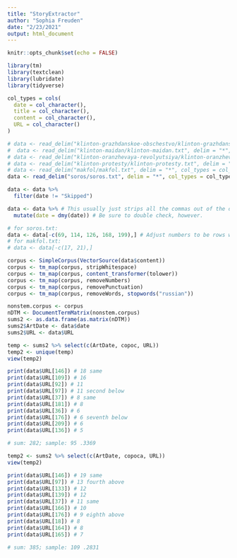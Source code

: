 ```yaml
---
title: "StoryExtractor"
author: "Sophia Freuden"
date: "2/23/2021"
output: html_document
---
```


```r
knitr::opts_chunk$set(echo = FALSE)
```

```r
library(tm)
library(textclean)
library(lubridate)
library(tidyverse)
```

```r
col_types = cols(
  date = col_character(),
  title = col_character(),
  content = col_character(),
  URL = col_character()
)
```

```r
# data <- read_delim("klinton-grazhdanskoe-obschestvo/klinton-grazhdanskoe-obschestvo.txt", delim = "*", col_types = col_types)
#  data <- read_delim("klinton-maidan/klinton-maidan.txt", delim = "*", col_types = col_types)
# data <- read_delim("klinton-oranzhevaya-revolyutsiya/klinton-oranzhevaya-revolyutsiya.txt", delim = "*", col_types = col_types)
# data <- read_delim("klinton-protesty/klinton-protesty.txt", delim = "*", col_types = col_types)
# data <- read_delim("makfol/makfol.txt", delim = "*", col_types = col_types)
data <- read_delim("soros/soros.txt", delim = "*", col_types = col_types)

data <- data %>% 
  filter(date != "Skipped")

data <- data %>% # This usually just strips all the commas out of the date column.
  mutate(date = dmy(date)) # Be sure to double check, however.

# for soros.txt:
data <- data[-c(69, 114, 126, 168, 199),] # Adjust numbers to be rows where content = NA
# for makfol.txt:
# data <- data[-c(17, 21),]
```

```r
corpus <- SimpleCorpus(VectorSource(data$content))
corpus <- tm_map(corpus, stripWhitespace)
corpus <- tm_map(corpus, content_transformer(tolower))
corpus <- tm_map(corpus, removeNumbers)
corpus <- tm_map(corpus, removePunctuation)
corpus <- tm_map(corpus, removeWords, stopwords("russian"))

nonstem.corpus <- corpus
nDTM <- DocumentTermMatrix(nonstem.corpus)
sums2 <- as.data.frame(as.matrix(nDTM))
sums2$ArtDate <- data$date
sums2$URL <- data$URL
```

```r
temp <- sums2 %>% select(c(ArtDate, сорос, URL))
temp2 <- unique(temp)
view(temp2)

print(data$URL[146]) # 18 same
print(data$URL[109]) # 16
print(data$URL[92]) # 11
print(data$URL[97]) # 11 second below
print(data$URL[37]) # 8 same
print(data$URL[181]) # 8
print(data$URL[36]) # 6
print(data$URL[176]) # 6 seventh below
print(data$URL[209]) # 6
print(data$URL[136]) # 5

# sum: 282; sample: 95 .3369

temp2 <- sums2 %>% select(c(ArtDate, сороса, URL))
view(temp2)

print(data$URL[146]) # 19 same
print(data$URL[97]) # 13 fourth above
print(data$URL[133]) # 12
print(data$URL[139]) # 12
print(data$URL[37]) # 11 same
print(data$URL[166]) # 10 
print(data$URL[176]) # 9 eighth above
print(data$URL[18]) # 8
print(data$URL[164]) # 8
print(data$URL[165]) # 7

# sum: 385; sample: 109 .2831
```
